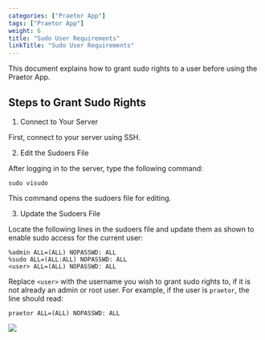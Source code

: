 ```yaml
---
categories: ["Praetor App"]
tags: ["Praetor App"]
weight: 6
title: "Sudo User Requirements"
linkTitle: "Sudo User Requirements"
---
```


This document explains how to grant sudo rights to a user before using the Praetor App.

## Steps to Grant Sudo Rights

1. Connect to Your Server

First, connect to your server using SSH.

2. Edit the Sudoers File

After logging in to the server, type the following command:

`sudo visudo`

This command opens the sudoers file for editing.

3. Update the Sudoers File

Locate the following lines in the sudoers file and update them as shown to enable sudo access for the current user:

```
%admin ALL=(ALL) NOPASSWD: ALL
%sudo ALL=(ALL:ALL) NOPASSWD: ALL
<user> ALL=(ALL) NOPASSWD: ALL

```

Replace `<user>` with the username you wish to grant sudo rights to, if it is not already an admin or root user. For example, if the user is `praetor`, the line should read:

```
praetor ALL=(ALL) NOPASSWD: ALL

```

![](../../../../assets/praetorRoot.png)
